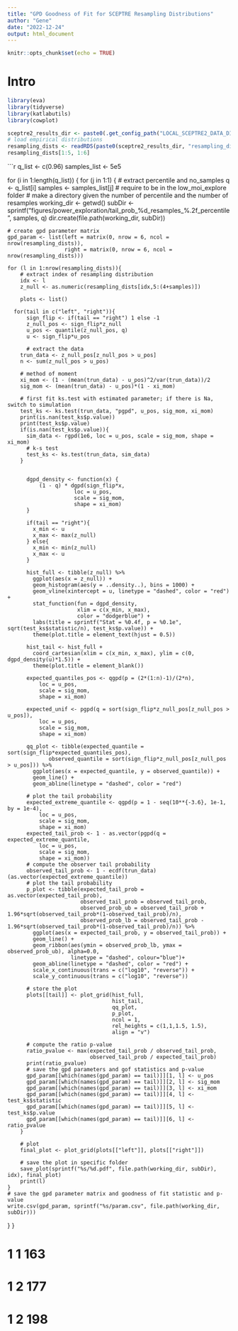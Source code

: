 ```yaml
---
title: "GPD Goodness of Fit for SCEPTRE Resampling Distributions"
author: "Gene"
date: "2022-12-24"
output: html_document
---
```


```r
knitr::opts_chunk$set(echo = TRUE)
```

# Intro

```r
library(eva)
library(tidyverse)
library(katlabutils)
library(cowplot)

sceptre2_results_dir <- paste0(.get_config_path("LOCAL_SCEPTRE2_DATA_DIR"), "results/")
# load empirical distributions
resampling_dists <- readRDS(paste0(sceptre2_results_dir, "resampling_distributions/sceptre_resampling_dists.rds"))
resampling_dists[1:5, 1:6]
```


```r

q_list <- c(0.96)
samples_list <- 5e5

for (i in 1:length(q_list)) {
  for (j in 1:1) {
    # extract percentile and no_samples
    q <- q_list[i]
    samples <- samples_list[j]
    # require to be in the low_moi_explore folder
    # make a directory given the number of percentile and the number of resamples
    working_dir <- getwd()
    subDir <- sprintf("figures/power_exploration/tail_prob_%d_resamples_%.2f_percentile",  samples, q)
    dir.create(file.path(working_dir, subDir))
   
    # create gpd parameter matrix
    gpd_param <- list(left = matrix(0, nrow = 6, ncol = nrow(resampling_dists)),
                      right = matrix(0, nrow = 6, ncol = nrow(resampling_dists)))
   
    for (l in 1:nrow(resampling_dists)){
        # extract index of resampling distribution
        idx <- l
        z_null <- as.numeric(resampling_dists[idx,5:(4+samples)])

        plots <- list()
       
      for(tail in c("left", "right")){
          sign_flip <- if(tail == "right") 1 else -1
          z_null_pos <- sign_flip*z_null
          u_pos <- quantile(z_null_pos, q)
          u <- sign_flip*u_pos
         
          # extract the data
        trun_data <- z_null_pos[z_null_pos > u_pos]
        n <- sum(z_null_pos > u_pos)
       
        # method of moment
        xi_mom <- (1 - (mean(trun_data) - u_pos)^2/var(trun_data))/2
        sig_mom <- (mean(trun_data) - u_pos)*(1 - xi_mom)
       
        # first fit ks.test with estimated parameter; if there is Na, switch to simulation
        test_ks <- ks.test(trun_data, "pgpd", u_pos, sig_mom, xi_mom)
        print(is.nan(test_ks$p.value))
        print(test_ks$p.value)
        if(is.nan(test_ks$p.value)){
          sim_data <- rgpd(1e6, loc = u_pos, scale = sig_mom, shape = xi_mom)
          # k-s test
          test_ks <- ks.test(trun_data, sim_data)
        }
       
 
          dgpd_density <- function(x) {
              (1 - q) * dgpd(sign_flip*x,
                         loc = u_pos,
                         scale = sig_mom,
                         shape = xi_mom)
          }
 
          if(tail == "right"){
            x_min <- u
            x_max <- max(z_null)
          } else{
            x_min <- min(z_null)
            x_max <- u
          }
 
          hist_full <- tibble(z_null) %>%
            ggplot(aes(x = z_null)) +
            geom_histogram(aes(y = ..density..), bins = 1000) +
            geom_vline(xintercept = u, linetype = "dashed", color = "red") +
            stat_function(fun = dgpd_density,
                          xlim = c(x_min, x_max),
                          color = "dodgerblue") +
            labs(title = sprintf("Stat = %0.4f, p = %0.1e", sqrt(test_ks$statistic/n), test_ks$p.value)) +
            theme(plot.title = element_text(hjust = 0.5))

          hist_tail <- hist_full +
            coord_cartesian(xlim = c(x_min, x_max), ylim = c(0, dgpd_density(u)*1.5)) +
            theme(plot.title = element_blank())
 
          expected_quantiles_pos <- qgpd(p = (2*(1:n)-1)/(2*n),
              loc = u_pos,
              scale = sig_mom,
              shape = xi_mom)
 
          expected_unif <- pgpd(q = sort(sign_flip*z_null_pos[z_null_pos > u_pos]),
              loc = u_pos,
              scale = sig_mom,
              shape = xi_mom)
 
          qq_plot <- tibble(expected_quantile = sort(sign_flip*expected_quantiles_pos),
                 observed_quantile = sort(sign_flip*z_null_pos[z_null_pos > u_pos])) %>%
            ggplot(aes(x = expected_quantile, y = observed_quantile)) +
            geom_line() +
            geom_abline(linetype = "dashed", color = "red")
         
          # plot the tail probability
          expected_extreme_quantile <- qgpd(p = 1 - seq(10**{-3.6}, 1e-1, by = 1e-4),
              loc = u_pos,
              scale = sig_mom,
              shape = xi_mom)
          expected_tail_prob <- 1 - as.vector(pgpd(q = expected_extreme_quantile,
              loc = u_pos,
              scale = sig_mom,
              shape = xi_mom))
          # compute the observer tail probability
          observed_tail_prob <- 1 - ecdf(trun_data)(as.vector(expected_extreme_quantile))
          # plot the tail probability
          p_plot <- tibble(expected_tail_prob = as.vector(expected_tail_prob),
                           observed_tail_prob = observed_tail_prob,
                           observed_prob_ub = observed_tail_prob + 1.96*sqrt(observed_tail_prob*(1-observed_tail_prob)/n),
                           observed_prob_lb = observed_tail_prob - 1.96*sqrt(observed_tail_prob*(1-observed_tail_prob)/n)) %>%
            ggplot(aes(x = expected_tail_prob, y = observed_tail_prob)) +
            geom_line() +
            geom_ribbon(aes(ymin = observed_prob_lb, ymax = observed_prob_ub), alpha=0.0,
                        linetype = "dashed", colour="blue")+
            geom_abline(linetype = "dashed", color = "red") +
            scale_x_continuous(trans = c("log10", "reverse")) +
            scale_y_continuous(trans = c("log10", "reverse"))
         
          # store the plot
          plots[[tail]] <- plot_grid(hist_full,
                                     hist_tail,
                                     qq_plot,
                                     p_plot,
                                     ncol = 1,
                                     rel_heights = c(1,1,1.5, 1.5),
                                     align = "v")
         
          # compute the ratio p-value
          ratio_pvalue <- max(expected_tail_prob / observed_tail_prob,
                              observed_tail_prob / expected_tail_prob)
          print(ratio_pvalue)
          # save the gpd parameters and gof statistics and p-value
          gpd_param[[which(names(gpd_param) == tail)]][1, l] <- u_pos
          gpd_param[[which(names(gpd_param) == tail)]][2, l] <- sig_mom
          gpd_param[[which(names(gpd_param) == tail)]][3, l] <- xi_mom
          gpd_param[[which(names(gpd_param) == tail)]][4, l] <- test_ks$statistic
          gpd_param[[which(names(gpd_param) == tail)]][5, l] <- test_ks$p.value
          gpd_param[[which(names(gpd_param) == tail)]][6, l] <- ratio_pvalue
        }

        # plot
        final_plot <- plot_grid(plots[["left"]], plots[["right"]])
   
        # save the plot in specific folder
        save_plot(sprintf("%s/%d.pdf", file.path(working_dir, subDir), idx), final_plot)
        print(l)
    }
    # save the gpd parameter matrix and goodness of fit statistic and p-value
    write.csv(gpd_param, sprintf("%s/param.csv", file.path(working_dir, subDir)))
  }
}

# 1 1 163
# 1 2 177
# 1 2 198